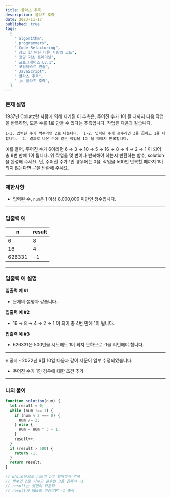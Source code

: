 ```yaml
---
title: 콜라츠 추측
description: 콜라츠 추측
date: 2023-11-17
published: true
tags:
  [
    " algorithm",
    " programmers",
    " Code Refactoring",
    " 참고 할 만한 다른 사람의 코드",
    " 코딩 기초 트레이닝",
    " 프로그래머스 Lv.1",
    " 코딩테스트 연습",
    " JavaScript",
    " 콜라츠 추측",
    " js 콜라츠 추측",
  ]
---
```


### 문제 설명

1937년 Collatz란 사람에 의해 제기된 이 추측은, 주어진 수가 1이 될 때까지 다음 작업을 반복하면, 모든 수를 1로 만들 수 있다는 추측입니다. 작업은 다음과 같습니다.

`1-1. 입력된 수가 짝수라면 2로 나눕니다. 
1-2. 입력된 수가 홀수라면 3을 곱하고 1을 더합니다. 
2. 결과로 나온 수에 같은 작업을 1이 될 때까지 반복합니다.`

예를 들어, 주어진 수가 6이라면 6 → 3 → 10 → 5 → 16 → 8 → 4 → 2 → 1 이 되어 총 8번 만에 1이 됩니다. 위 작업을 몇 번이나 반복해야 하는지 반환하는 함수, solution을 완성해 주세요. 단, 주어진 수가 1인 경우에는 0을, 작업을 500번 반복할 때까지 1이 되지 않는다면 –1을 반환해 주세요.

---

### 제한사항

- 입력된 수, `num`은 1 이상 8,000,000 미만인 정수입니다.

---

### 입출력 예

| n      | result |
| ------ | ------ |
| 6      | 8      |
| 16     | 4      |
| 626331 | -1     |

---

### 입출력 예 설명

**입출력 예 #1**

- 문제의 설명과 같습니다.

**입출력 예 #2**

- 16 → 8 → 4 → 2 → 1 이 되어 총 4번 만에 1이 됩니다.

**입출력 예 #3**

- 626331은 500번을 시도해도 1이 되지 못하므로 -1을 리턴해야 합니다.

---

※ 공지 - 2022년 6월 10일 다음과 같이 지문이 일부 수정되었습니다.

- 주어진 수가 1인 경우에 대한 조건 추가

---

### 나의 풀이

```jsx
function solution(num) {
  let result = 0;
  while (num !== 1) {
    if (num % 2 === 0) {
      num /= 2;
    } else {
      num = num * 3 + 1;
    }
    result++;
  }
  if (result > 500) {
    return -1;
  }
  return result;
}

// while문으로 num이 1이 될때까지 반복
// 짝수면 2로 나누고 홀수면 3을 곱해서 +1
// result는 몇번의 카운터
// result가 500회 이상이면 -1 출력
```
